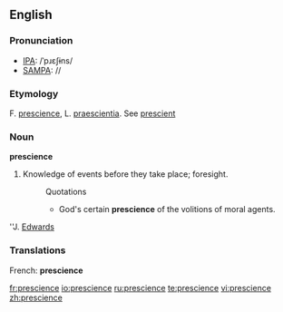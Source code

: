 ==English==

===Pronunciation===
*[[IPA]]: /ˈpɹɛʃɨns/
*[[SAMPA]]: //
===Etymology===
F. [[prescience]], L. [[praescientia]]. See [[prescient]]

===Noun===
'''prescience'''

#Knowledge of events before they take place; foresight.
#:Quotations
#:*God's certain '''prescience''' of the volitions of moral agents.
''J. [[Edwards]]
===Translations===
French: '''prescience'''

[[fr:prescience]]
[[io:prescience]]
[[ru:prescience]]
[[te:prescience]]
[[vi:prescience]]
[[zh:prescience]]